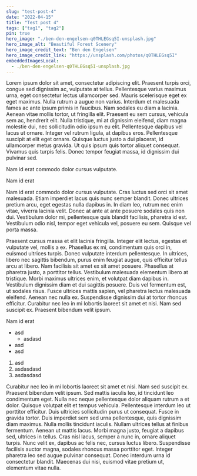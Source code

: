 ```yaml
---
slug: "test-post-4"
date: "2022-04-15"
title: "Test post 4"
tags: ["tag1", "tag2"]
pin: true
hero_image: "./ben-den-engelsen-q0THLEGsq5I-unsplash.jpg"
hero_image_alt: "Beautiful Forest Scenery"
hero_image_credit_text: "Ben den Engelsen"
hero_image_credit_link: "https://unsplash.com/photos/q0THLEGsq5I"
embeddedImagesLocal:
  - ./ben-den-engelsen-q0THLEGsq5I-unsplash.jpg
---
```



<StartBlock>
  Lorem ipsum dolor sit amet, consectetur adipiscing elit. Praesent turpis orci, congue sed dignissim ac, vulputate at
  tellus. Pellentesque varius maximus urna, eget consectetur lectus ullamcorper sed. Mauris scelerisque eget ex eget
  maximus. Nulla rutrum a augue non varius. Interdum et malesuada fames ac ante ipsum primis in faucibus. Nam sodales
  eu diam a lacinia. Aenean vitae mollis tortor, ut fringilla elit. Praesent eu sem cursus, vehicula sem ac, hendrerit
  elit. Nulla tristique, mi at dignissim eleifend, diam magna molestie dui, nec sollicitudin odio ipsum eu elit.
  Pellentesque dapibus vel lacus ut ornare. Integer vel rutrum ligula, at dapibus eros. Pellentesque suscipit at elit
  eget ornare. Quisque luctus justo a dui placerat, id ullamcorper metus gravida. Ut quis ipsum quis tortor aliquet
  consequat. Vivamus quis turpis felis. Donec tempor feugiat massa, id dignissim dui pulvinar sed.
</StartBlock>

<div>
  <GatsbyImage alt="green doggo" image={getImage(props.localImages[0])} />
  <PhotoMeta alt="Kuvan testiteksti" credit="Juho Pekkala" />
</div>

<HighlightBlock>Nam id erat commodo dolor cursus vulputate.</HighlightBlock>

<ContentBlock>
  <ContentHeading>Nam id erat</ContentHeading>
  <p>
    <span className="font-semibold">Nam id erat</span> commodo dolor cursus vulputate. Cras luctus sed orci sit amet
    malesuada. Etiam imperdiet lacus quis nunc semper blandit. Donec ultrices pretium arcu, eget egestas nulla dapibus
    in. In diam leo, rutrum nec enim vitae, viverra lacinia velit. Donec at ante at ante posuere sodales quis non dui.
    Vestibulum dolor mi, pellentesque quis blandit facilisis, pharetra id est. Vestibulum odio nisl, tempor eget
    vehicula vel, posuere eu sem. Quisque vel porta massa.
  </p>
</ContentBlock>

<ContentBlock>
  Praesent cursus massa et elit lacinia fringilla. Integer elit lectus, egestas et vulputate vel, mollis a ex.
  Phasellus ex mi, condimentum quis orci in, euismod ultrices turpis. Donec vulputate interdum pellentesque. In
  ultrices, libero nec sagittis bibendum, purus enim feugiat augue, quis efficitur tellus arcu at libero. Nam facilisis
  sit amet ex sit amet posuere. Phasellus at pharetra justo, a porttitor tellus. Vestibulum malesuada elementum libero
  at tristique. Morbi maximus ultrices enim, et volutpat diam dapibus in. Vestibulum dignissim diam et dui sagittis
  posuere. Duis vel fermentum est, ut sodales risus. Fusce ultrices mattis sapien, vel pharetra lectus malesuada
  eleifend. Aenean nec nulla ex. Suspendisse dignissim dui at tortor rhoncus efficitur.
</ContentBlock>

<QuoteBlock>
  Curabitur nec leo in mi lobortis laoreet sit amet et nisi. Nam sed suscipit ex. Praesent bibendum velit ipsum.
</QuoteBlock>

<ContentHeading>Nam id erat</ContentHeading>

- asd
  - asdasd
- asd
- asd

1. asd
2. asdasdasd
3. asdasdasd

<ContentBlock>
  Curabitur nec leo in mi lobortis laoreet sit amet et nisi. Nam sed suscipit ex. Praesent bibendum velit ipsum. Sed
  mattis iaculis leo, id tincidunt leo condimentum eget. Nulla nec neque pellentesque dolor aliquam rutrum a et dolor.
  Quisque volutpat elit et tempus vehicula. Pellentesque interdum leo ut porttitor efficitur. Duis ultricies
  sollicitudin purus ut consequat.
</ContentBlock>

<ContentBlock>
  Fusce in gravida tortor. Duis imperdiet sem sed urna pellentesque, quis dignissim diam maximus. Nulla mollis
  tincidunt iaculis. Nullam ultrices tellus at finibus fermentum. Aenean ut mattis lacus. Morbi magna justo, feugiat a
  dapibus sed, ultrices in tellus. Cras nisl lacus, semper a nunc in, ornare aliquet turpis. Nunc velit ex, dapibus ac
  felis nec, cursus luctus libero. Suspendisse facilisis auctor magna, sodales rhoncus massa porttitor eget. Integer
  pharetra leo sed augue pulvinar consequat. Donec interdum urna id consectetur blandit. Maecenas dui nisi, euismod
  vitae pretium ut, elementum vitae nulla.
</ContentBlock>

<LogoBlock />
